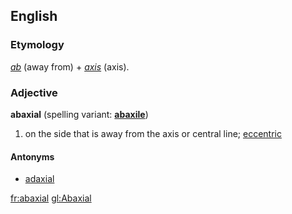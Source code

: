 ==English==
===Etymology===
{{L.}} ''[[ab#Latin|ab]]'' (away from) + ''[[axis]]'' (axis).
===Adjective===
'''abaxial''' (spelling variant: '''[[abaxile]]''')
# {{botany}} on the side that is away from the axis or central line; [[eccentric]]
====Antonyms====
*[[adaxial]]
[[fr:abaxial]]
[[gl:Abaxial]]
